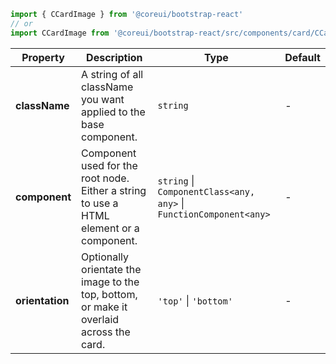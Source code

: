 
```jsx
import { CCardImage } from '@coreui/bootstrap-react'
// or
import CCardImage from '@coreui/bootstrap-react/src/components/card/CCardImage'
```

| Property | Description | Type | Default |
| --- | --- | --- | --- |
| **className** | A string of all className you want applied to the base component. | `string` | - |
| **component** | Component used for the root node. Either a string to use a HTML element or a component. | `string` \| `ComponentClass<any, any>` \| `FunctionComponent<any>` | - |
| **orientation** | Optionally orientate the image to the top, bottom, or make it overlaid across the card. | `'top'` \| `'bottom'` | - |
